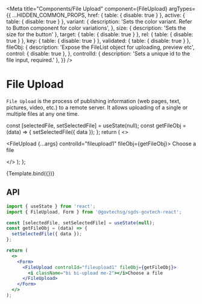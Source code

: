 
<Meta
  title="Components/File Upload"
  component={FileUpload}
  argTypes={{
    ...HIDDEN_COMMON_PROPS,
    href: { table: { disable: true } },
    active: { table: { disable: true } },
    variant: {
      description:
        'Sets the color variant. Refer to Button component for color variations',
    },
    size: { description: 'Sets the size for the button' },
    target: { table: { disable: true } },
    rel: { table: { disable: true } },
    key: { table: { disable: true } },
    validated: { table: { disable: true } },
    fileObj: {
      description: 'Expose the FileList object for uploading, preview etc',
      control: { disable: true },
    },
    controlId: { description: 'Sets a unique id to the file input, required.' },
  }}
/>

# File Upload

`File Upload` is the process of publishing information (web pages, text, pictures, video, etc.) to a remote server. It allows uploading of a single or multiple files at any one time.

  const [selectedFile, setSelectedFile] = useState(null);
  const getFileObj = (data) => {
    setSelectedFile({ data });
  };
  return (
    <>
      <Form>
        <FileUpload {...args} controlId="fileupload1" fileObj={getFileObj}>
          <i className="bi bi-upload me-2"></i>Choose a file
        </FileUpload>
      </Form>
    </>
  );
};

<Canvas>
  <Story name="Default">{Template.bind({})}</Story>
</Canvas>

## API

<ArgsTable story="Default" />

```jsx
import { useState } from 'react';
import { FileUpload, Form } from '@govtechsg/sgds-govtech-react';

const [selectedFile, setSelectedFile] = useState(null);
const getFileObj = (data) => {
  setSelectedFile({ data });
};

return (
  <>
    <Form>
      <FileUpload controlId="fileupload1" fileObj={getFileObj}>
        <i className="bi bi-upload me-2"></i>Choose a file
      </FileUpload>
    </Form>
  </>
);
```
